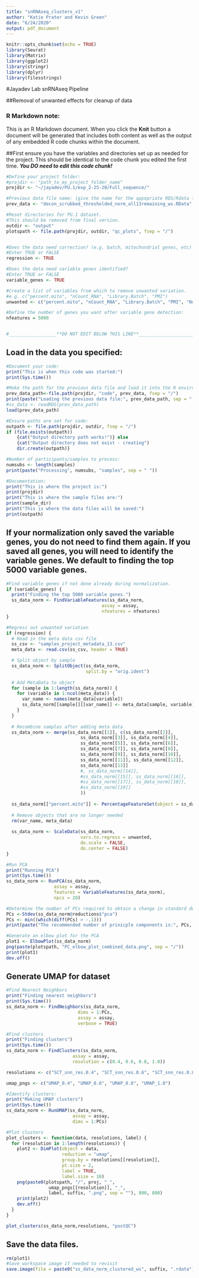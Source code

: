 ```yaml
---
title: "snRNAseq_clusters_v1"
author: "Katie Prater and Kevin Green"
date: "6/24/2020"
output: pdf_document
---
```


```r
knitr::opts_chunk$set(echo = TRUE)
library(Seurat)
library(Matrix)
library(ggplot2)
library(stringr)
library(dplyr)
library(filesstrings)
```
#Jayadev Lab snRNAseq Pipeline

##Removal of unwanted effects for cleanup of data

### R Markdown note:
This is an R Markdown document. When you click the **Knit** button a document will be generated that includes both content as well as the output of any embedded R code chunks within the document.

##First ensure you have the variables and directories set up as needed for the project. This should be identical to the code chunk you edited the first time. ***You DO need to edit this code chunk! ***
```r
#Define your project folder:
#projdir <- "path_to_my_project_folder_name"
projdir <- "~/jayadev/PU.1/exp_2-25-20/Full_sequence/"

#Previous data file name: (give the name for the appopriate RDS/Rdata file)
prev_data <- "decon_scrubbed_thresholded_norm_all13remaining_ws.RData"

#Reset directories for PU.1 dataset. 
#This should be removed from final version.
outdir <- "output"
plotspath <- file.path(projdir, outdir, "qc_plots", fsep = "/")


#Does the data need correction? (e.g. batch, mitochondrial genes, etc)
#Enter TRUE or FALSE
regression <- TRUE

#Does the data need variable genes identified?
#Enter TRUE or FALSE
variable_genes <- TRUE

#Create a list of variables from which to remove unwanted variation.
#e.g. c("percent.mito", "nCount_RNA", "Library.Batch", "PMI")
unwanted <- c("percent.mito", "nCount_RNA", "Library.Batch", "PMI", "Norm.Batch")

#Define the number of genes you want after variable gene detection:
nfeatures = 5000


#__________________**DO NOT EDIT BELOW THIS LINE**___________________________
```

## Load in the data you specified:
```r
#Document your code:
print("This is when this code was started:")
print(Sys.time())

#Make the path for the previous data file and load it into the R environment
prev_data_path<-file.path(projdir, "code", prev_data, fsep = "/")
print(paste("Loading the previous data file:", prev_data_path, sep = " "))
#ss_data <- readRDS(prev_data_path)
load(prev_data_path)
```

```r
#Ensure paths are set for code:
outpath <- file.path(projdir, outdir, fsep = "/")
if (file.exists(outpath))
    {cat("Output directory path works!")} else 
    {cat("Output directory does not exist - creating")
    dir.create(outpath)}

#Number of participants/samples to process:
numsubs <- length(samples)
print(paste("Processing", numsubs, "samples", sep = " "))

#Documentation:
print("This is where the project is:")
print(projdir)
print("This is where the sample files are:")
print(sample_dir)
print("This is where the data files will be saved:")
print(outpath)

```

## If your normalization only saved the variable genes, you do not need to find them again. If you saved all genes, you will need to identify the variable genes. We default to finding the top 5000 variable genes.
```r

#Find variable genes if not done already during normalization.
if (variable_genes) {
  print("Finding the top 5000 variable genes.")
  ss_data_norm <- FindVariableFeatures(ss_data_norm,
                                    assay = assay,
                                    nfeatures = nfeatures)
}

#Regress out unwanted variation
if (regression) {
  # Read in the meta data csv file
  ss_csv <- "samples_project_metadata_13.csv"
  meta_data <- read.csv(ss_csv, header = TRUE)

  # Split object by sample
  ss_data_norm <- SplitObject(ss_data_norm,
                              split.by = "orig.ident")
  
  # Add MetaData to object
  for (sample in 1:length(ss_data_norm)) {
    for (variable in 1:ncol(meta_data)) {
      var_name <- names(meta_data[variable])
      ss_data_norm[[sample]][[var_name]] <- meta_data[sample, variable]
    }
  }
  
  # Recombine samples after adding meta data
  ss_data_norm <- merge(ss_data_norm[[1]], c(ss_data_norm[[2]], 
                            ss_data_norm[[3]], ss_data_norm[[4]], 
                            ss_data_norm[[5]], ss_data_norm[[6]], 
                            ss_data_norm[[7]], ss_data_norm[[8]],
                            ss_data_norm[[9]], ss_data_norm[[10]], 
                            ss_data_norm[[11]], ss_data_norm[[12]], 
                            ss_data_norm[[13]]
                            #, ss_data_norm[[14]], 
                            #ss_data_norm[[15]], ss_data_norm[[16]], 
                            #ss_data_norm[[17]], ss_data_norm[[18]], 
                            #ss_data_norm[[19]]
                            ))
  
  ss_data_norm[["percent.mito"]] <- PercentageFeatureSet(object = ss_data_norm, pattern = "^MT-")
  
  # Remove objects that are no longer needed
  rm(var_name, meta_data)
    
  ss_data_norm <- ScaleData(ss_data_norm,
                            vars.to.regress = unwanted,
                            do.scale = FALSE,
                            do.center = FALSE)
}

#Run PCA
print("Running PCA")
print(Sys.time())
ss_data_norm <- RunPCA(ss_data_norm, 
                  assay = assay, 
                  features = VariableFeatures(ss_data_norm), 
                  npcs = 20)

#Determine the number of PCs required to obtain a change in standard deviation less than 0.1.
PCs <-Stdev(ss_data_norm@reductions$"pca")
PCs <- min((which(diff(PCs) > -.1)))
print(paste("The recommended number of prinicple components is:", PCs, sep = " "))

#Generate an elbow plot for the PCA
plot1 <- ElbowPlot(ss_data_norm)
png(paste(plotspath, "PC_elbow_plot_combined_data.png", sep = "/"))
print(plot1)
dev.off()

```

## Generate UMAP for dataset
```r
#Find Nearest Neighbors
print("Finding nearest neighbors")
print(Sys.time())
ss_data_norm <- FindNeighbors(ss_data_norm,
                           dims = 1:PCs,
                           assay = assay,
                           verbose = TRUE)

#Find clusters
print("Finding clusters")
print(Sys.time())
ss_data_norm <- FindClusters(ss_data_norm,
                         assay = assay,
                         resolution = c(0.4, 0.6, 0.8, 1.0))

resolutions <- c("SCT_snn_res.0.4", "SCT_snn_res.0.6", "SCT_snn_res.0.8", "SCT_snn_res.1")

umap_pngs <- c("UMAP_0.4", "UMAP_0.6", "UMAP_0.8", "UMAP_1.0")

#Identify clusters:
print("Making UMAP clusters")
print(Sys.time())
ss_data_norm <- RunUMAP(ss_data_norm,
                         assay = assay,
                         dims = 1:PCs)

#Plot clusters
plot_clusters <- function(data, resolutions, label) {
  for (resolution in 1:length(resolutions)) {
    plot2 <- DimPlot(object = data,
                     reduction = "umap",
                     group.by = resolutions[[resolution]],
                     pt.size = 2,
                     label = TRUE,
                     label.size = 10)
    png(paste0(plotspath, "/", proj, "_",
                umap_pngs[[resolution]], "_",
                label, suffix, ".png", sep = ""), 800, 800)
    print(plot2)
    dev.off()
  }
}

plot_clusters(ss_data_norm,resolutions, "postQC")
```

## Save the data files.
```r
rm(plot1)
#Save workspace image if needed to revisit
save.image(file = paste0("ss_data_norm_clustered_ws", suffix, ".rdata"), compress = TRUE)

```

